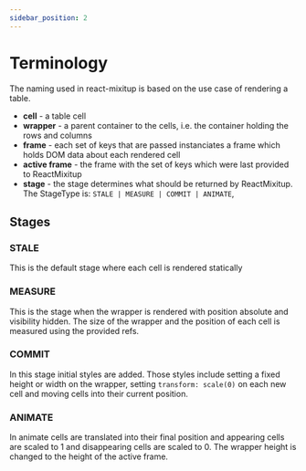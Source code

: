 ```yaml
---
sidebar_position: 2
---
```


# Terminology

The naming used in react-mixitup is based on the use case of rendering a table.

- **cell** - a table cell
- **wrapper** - a parent container to the cells, i.e. the container holding the rows and columns
- **frame** - each set of keys that are passed instanciates a frame which holds DOM data about each rendered cell
- **active frame** - the frame with the set of keys which were last provided to ReactMixitup
- **stage** - the stage determines what should be returned by ReactMixitup. The StageType is: `STALE | MEASURE | COMMIT | ANIMATE`,


## Stages

### STALE
This is the default stage where each cell is rendered statically

### MEASURE
This is the stage when the wrapper is rendered with position absolute and visibility hidden.
The size of the wrapper and the position of each cell is measured using the provided refs.

### COMMIT
In this stage initial styles are added.
Those styles include setting a fixed height or width on the wrapper,
setting `transform: scale(0)` on each new cell and moving cells into their current position.

### ANIMATE
In animate cells are translated into their final position and appearing cells are scaled to 1 and disappearing cells
are scaled to 0. The wrapper height is changed to the height of the active frame.

